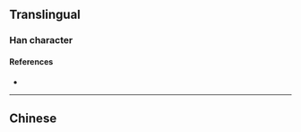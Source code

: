 {{also|漵}}
{{character info}}
==Translingual==

===Han character===
{{Han char|rn=85|rad=水|as=09|sn=12|four=|canj=EODE,XEODE|ids=⿰涂又}}

====References====
* {{Han ref|kx=0639.111|hdz=31681.110|uh=6E86|ud=28294}}

----

==Chinese==
{{zh-see|漵}}